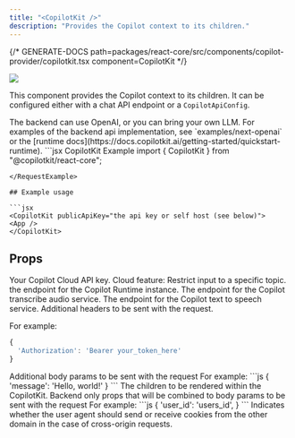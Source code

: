 ```yaml
---
title: "<CopilotKit />"
description: "Provides the Copilot context to its children."
---
```


{/* GENERATE-DOCS path=packages/react-core/src/components/copilot-provider/copilotkit.tsx component=CopilotKit */}

<img
  referrerPolicy="no-referrer-when-downgrade"
  src="https://static.scarf.sh/a.png?x-pxid=a9b290bb-38f9-4518-ac3b-8f54fdbf43be"
/>

This component provides the Copilot context to its children.
It can be configured either with a chat API endpoint or a `CopilotApiConfig`.

<Note>
  The backend can use OpenAI, or you can bring your own LLM. For examples of the
  backend api implementation, see `examples/next-openai` or the [runtime
  docs](https://docs.copilotkit.ai/getting-started/quickstart-runtime).
</Note>

<RequestExample>
  ```jsx CopilotKit Example
  import { CopilotKit } from "@copilotkit/react-core";

  <CopilotKit 
    runtimeUrl="https://your.copilotkit.api">
    <YourApp/>
  </CopilotKit>
  ```
</RequestExample>

## Example usage

```jsx
<CopilotKit publicApiKey="the api key or self host (see below)">
  <App />
</CopilotKit>
```

## Props

<ResponseField name="publicApiKey" type="string" >
Your Copilot Cloud API key.
</ResponseField>

<ResponseField name="cloudRestrictToTopic" type="{ validTopics?: string[]; invalidTopics?: string[]; }" >
Cloud feature: Restrict input to a specific topic.
</ResponseField>

<ResponseField name="runtimeUrl" type="string" >
the endpoint for the Copilot Runtime instance.
</ResponseField>

<ResponseField name="transcribeAudioUrl" type="string" >
The endpoint for the Copilot transcribe audio service.
</ResponseField>

<ResponseField name="textToSpeechUrl" type="string" >
The endpoint for the Copilot text to speech service.
</ResponseField>

<ResponseField name="headers" type="Record<string, string>" >
Additional headers to be sent with the request.
 
  For example:
  ```js
  {
    'Authorization': 'Bearer your_token_here'
  }
  ```
</ResponseField>

<ResponseField name="body" type="Record<string, any>" >
Additional body params to be sent with the request
  For example:
  ```js
  {
    'message': 'Hello, world!'
  }
  ```
</ResponseField>

<ResponseField name="children" type="ReactNode" required>
The children to be rendered within the CopilotKit.
</ResponseField>

<ResponseField name="backendOnlyProps" type="Record<string, any>" >
Backend only props that will be combined to body params to be sent with the request
  For example:
  ```js
  {
    'user_id': 'users_id',
  }
  ```
</ResponseField>

<ResponseField name="credentials" type="RequestCredentials" >
Indicates whether the user agent should send or receive cookies from the other domain
  in the case of cross-origin requests.
</ResponseField>

